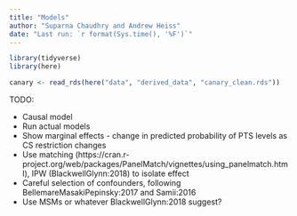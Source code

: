 ```yaml
---
title: "Models"
author: "Suparna Chaudhry and Andrew Heiss"
date: "Last run: `r format(Sys.time(), '%F')`"
---
```


```r
library(tidyverse)
library(here)

canary <- read_rds(here("data", "derived_data", "canary_clean.rds"))
```

TODO:

- Causal model
- Run actual models
- Show marginal effects - change in predicted probability of PTS levels as CS restriction changes
- Use matching (https://cran.r-project.org/web/packages/PanelMatch/vignettes/using_panelmatch.html), IPW (BlackwellGlynn:2018) to isolate effect
- Careful selection of confounders, following BellemareMasakiPepinsky:2017 and Samii:2016
- Use MSMs or whatever BlackwellGlynn:2018 suggest?
